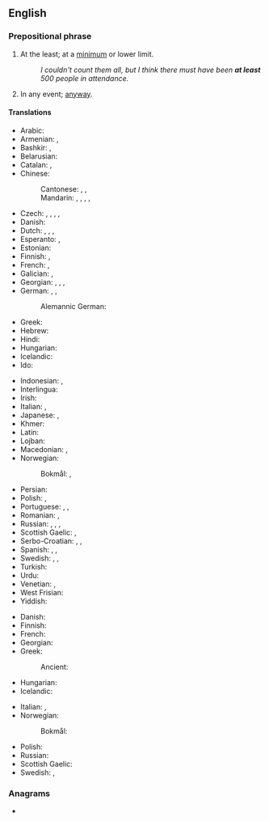 ==English==

===Prepositional phrase===
{{en-prep phrase}}

# {{lb|en|focus}} At the least; at a [[minimum]] or lower limit.
#: ''I couldn't count them all, but I think there must have been '''at least''' 500 people in attendance.''
# In any event; [[anyway]].

====Translations====
{{trans-top|at a lower limit}}
* Arabic: {{t|ar|عَلَى اَلْأَقَلّ}}
* Armenian: {{t+|hy|առնվազն}}, {{t+|hy|գոնե}}
* Bashkir: {{t|ba|кәмендә|sc=Cyrl}}, {{t|ba|иң кәмендә|sc=Cyrl}}
* Belarusian: {{t|be|прынамсi|tr=prynámsi|sc=Cyrl}}
* Catalan: {{t|ca|almenys}}, {{t|ca|pel cap baix}}
* Chinese:
*: Cantonese: {{t|yue|至少|tr=zi3 siu2}}, {{t|yue|起碼}}, {{t|yue|起码|tr=hei2 maa5}}
*: Mandarin: {{t+|cmn|至少|tr=zhìshǎo}}, {{t|cmn|頂少}}, {{t|cmn|顶少|tr=dǐngshǎo}}, {{t+|cmn|起碼}}, {{t+|cmn|起码|tr=qǐmǎ}}
* Czech: {{t+|cs|alespoň}}, {{t+|cs|přinejmenším}}, {{t+|cs|nejméně}}, {{t|cs|při nejmenším}}, {{t+|cs|aspoň}}
* Danish: {{t|da|mindst}}
* Dutch: {{t+|nl|minstens}}, {{t+|nl|tenminste}}, {{t+|nl|althans}}, {{t|nl|op z'n minst}}
* Esperanto: {{t|eo|minimume}}, {{t+|eo|almenaŭ}}
* Estonian: {{t|et|vähemalt}}
* Finnish: {{t+|fi|ainakin}}, {{t+|fi|vähintään}}
* French: {{t+|fr|au moins}}, {{t+|fr|au minimum}}
* Galician: {{t|gl|ao menos}}, {{t|gl|polo menos}}
* Georgian: {{t|ka|როგორც მინიმუმ|sc=Geor}}, {{t|ka|სულ მცირე|sc=Geor}}, {{t|ka|მაინც|sc=Geor}}, {{t|ka|სხვა თუ არაფერი|sc=Geor}}
* German: {{t+|de|mindestens}}, {{t+|de|zumindest}}, {{t+|de|wenigstens}}
*: Alemannic German: {{t|gsw|mindeschtes}}
* Greek: {{t+|el|τουλάχιστον}}
* Hebrew: {{t+|he|לפחות|tr=lefaxot|sc=Hebr}}
* Hindi: {{t|hi|कम से कम|tr=kam se kam|sc=Deva}}
* Hungarian: {{t+|hu|legalább}}
* Icelandic: {{t+|is|að minnsta kosti}}
* Ido: {{t+|io|adminime}}
{{trans-mid}}
* Indonesian: {{t+|id|minimal}}, {{t+|id|setidaknya}}
* Interlingua: {{t|ia|al minus}}
* Irish: {{t|ga|ar a luighead}}
* Italian: {{t+|it|almeno}}, {{t+|it|per lo meno}}
* Japanese: {{t|ja|せめて|tr=semete}}, {{t|ja|少なくとも|tr=sukunakutomo}}
* Khmer: {{t-needed|km}}
* Latin: {{t|la|saltem}}
* Lojban: {{t+|jbo|su'o}}
* Macedonian: {{t|mk|барем|tr=barem|sc=Cyrl}}, {{t|mk|најмалку|tr=najmalku|sc=Cyrl}}
* Norwegian:
*: Bokmål: {{t|nb|på minst}}, {{l|nb|minst}}
* Persian: {{t+|fa|اقلا|alt=اقلًا|tr=aqalan|sc=fa-Arab}}
* Polish: {{t+|pl|co najmniej}}, {{t+|pl|przynajmniej}}
* Portuguese: {{t+|pt|ao menos}}, {{t|pt|pelo menos}}, {{t+|pt|sequer}}
* Romanian: {{t|ro|cel puțin}}, {{t+|ro|măcar}}
* Russian: {{t|ru|по ме́ньшей ме́ре}}, {{t+|ru|по кра́йней ме́ре}}, {{t+|ru|хотя́ бы}}, {{t|ru|как ми́нимум}}
* Scottish Gaelic: {{t|gd|co-dhiù}}, {{t|gd|aig a' char as lugha}}
* Serbo-Croatian: {{t+|sh|barem}}, {{t+|sh|najmanje}}, {{t|sh|u najmanju ruku}}
* Spanish: {{t|es|al menos}}, {{t|es|por lo menos}}, {{t+|es|siquiera}}
* Swedish: {{t+|sv|åtminstone}}, {{t+|sv|i alla fall}}, {{t+|sv|i varje fall}}
* Turkish: {{t|tr|en az}}
* Urdu: {{t|ur|کم سے کم|tr=kam se kam|sc=ur-Arab}}
* Venetian: {{t+|vec|almancol}}, {{t|vec|almanco}}
* West Frisian: {{t|fy|alteast}}
* Yiddish: {{t|yi|לפּחות|tr=lepokhes}}
{{trans-bottom}}

{{trans-top|anyway}}
* Danish: {{t|da|i det mindste}}
* Finnish: {{t+|fi|sentään}}
* French: {{t+|fr|du moins}}
* Georgian: {{t|ka|მაინც|sc=Geor}}
* Greek:
*: Ancient: {{t|grc|γε}}
* Hungarian: {{t+|hu|legalább}}
* Icelandic: {{t+|is|að minnsta kosti}}
{{trans-mid}}
* Italian: {{t+|it|almeno}}, {{t+|it|se non altro}}
* Norwegian:
*: Bokmål: {{t|no|iallefall}}
* Polish: {{t+|pl|przynajmniej}}
* Russian: {{t+|ru|в любо́м слу́чае}}
* Scottish Gaelic: {{t|gd|co-dhiù}}
* Swedish: {{t+|sv|i varje fall}}, {{t+|sv|hur som helst}}
{{trans-bottom}}

===Anagrams===
* {{anagrams|en|saltate}}